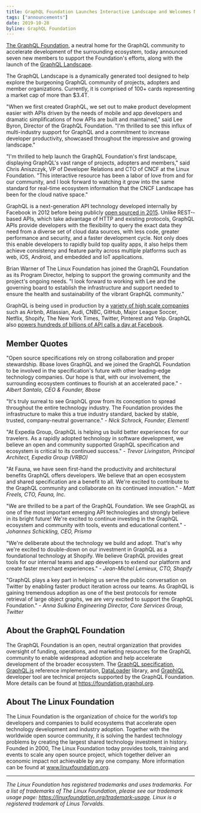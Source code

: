 ```yaml
---
title: GraphQL Foundation Launches Interactive Landscape and Welcomes New Members from Open Source Summit Europe
tags: ["announcements"]
date: 2019-10-28
byline: GraphQL Foundation
---
```


[The GraphQL Foundation](/), a neutral home for the GraphQL community to accelerate development of the surrounding ecosystem, today announced seven new members to support the Foundation's efforts, along with the launch of the [GraphQL Landscape](https://landscape.graphql.org).

The GraphQL Landscape is a dynamically generated tool designed to help explore the burgeoning GraphQL community of projects, adopters and member organizations. Currently, it is comprised of 100+ cards representing a market cap of more than $3.4T.

"When we first created GraphQL, we set out to make product development easier with APIs driven by the needs of mobile and app developers and dramatic simplifications of how APIs are built and maintained," said Lee Byron, Director of the GraphQL Foundation. "I'm thrilled to see this influx of multi-industry support for GraphQL and a commitment to increase developer productivity, showcased throughout the impressive and growing landscape."

"I'm thrilled to help launch the GraphQL Foundation's first landscape, displaying GraphQL's vast range of projects, adopters and members," said Chris Aniszczyk, VP of Developer Relations and CTO of CNCF at the Linux Foundation. "This interactive resource has been a labor of love from and for our community, and I look forward to watching it grow into the same standard for real-time ecosystem information that the CNCF Landscape has been for the cloud native space."

GraphQL is a next­-generation API technology developed internally by Facebook in 2012 before being publicly [open sourced in 2015](https://code.fb.com/core-data/graphql-a-data-query-language/). Unlike REST-­based APIs, which take advantage of HTTP and existing protocols, GraphQL APIs provide developers with the flexibility to query the exact data they need from a diverse set of cloud data sources, with less code, greater performance and security, and a faster development cycle. Not only does this enable developers to rapidly build top­ quality apps, it also helps them achieve consistency and feature parity across multiple platforms such as web, iOS, Android, and embedded and IoT applications.

Brian Warner of The Linux Foundation has joined the GraphQL Foundation as its Program Director, helping to support the growing community and the project's ongoing needs. "I look forward to working with Lee and the governing board to establish the infrastructure and support needed to ensure the health and sustainability of the vibrant GraphQL community."

GraphQL is being used in production by a [variety of high scale companies](https://graphql.org/users/) such as Airbnb, Atlassian, Audi, CNBC, GitHub, Major League Soccer, Netflix, Shopify, The New York Times, Twitter, Pinterest and Yelp. GraphQL also [powers hundreds of billions of API calls a day at Facebook](https://code.fb.com/core-data/graphql-a-data-query-language/).

## Member Quotes

"Open source specifications rely on strong collaboration and proper stewardship. 8base loves GraphQL and we joined the GraphQL Foundation to be involved in the specification's future with other leading-edge technology companies. Our hope is that, with our involvement, the surrounding ecosystem continues to flourish at an accelerated pace." - _Albert Santalo, CEO & Founder, 8base_

"It's truly surreal to see GraphQL grow from its conception to spread throughout the entire technology industry. The Foundation provides the infrastructure to make this a true industry standard, backed by stable, trusted, company-neutral governance." - _Nick Schrock, Founder, Elementl_

"At Expedia Group, GraphQL is helping us build better experiences for our travelers. As a rapidly adopted technology in software development, we believe an open and community supported GraphQL specification and ecosystem is critical to its continued success." - _Trevor Livingston, Principal Architect, Expedia Group (VRBO)_

"At Fauna, we have seen first-hand the productivity and architectural benefits GraphQL offers developers. We believe that an open ecosystem and shared specification are a benefit to all. We're excited to contribute to the GraphQL community and collaborate on its continued innovation." - _Matt Freels, CTO, Fauna, Inc._

"We are thrilled to be a part of the GraphQL Foundation. We see GraphQL as one of the most important emerging API technologies and strongly believe in its bright future! We're excited to continue investing in the GraphQL ecosystem and community with tools, events and educational content." - _Johannes Schickling, CEO, Prisma_

"We're deliberate about the technology we build and adopt. That's why we're excited to double-down on our investment in GraphQL as a foundational technology at Shopify. We believe GraphQL provides great tools for our internal teams and app developers to extend our platform and create faster merchant experiences." - _Jean-Michel Lemieux, CTO, Shopify_

"GraphQL plays a key part in helping us serve the public conversation on Twitter by enabling faster product iteration across our teams. As GraphQL is gaining tremendous adoption as one of the best protocols for remote retrieval of large object graphs, we are very excited to support the GraphQL Foundation." - _Anna Sulkina Engineering Director, Core Services Group, Twitter_

## About the GraphQL Foundation

The GraphQL Foundation is an open, neutral organization that provides oversight of funding, operations, and marketing resources for the GraphQL community to enable widespread adoption and help accelerate development of the broader ecosystem. The [GraphQL specification](https://github.com/graphql/graphql-spec), [GraphQL.js](https://github.com/graphql/graphql-js) reference implementation, [DataLoader](https://github.com/graphql/dataloader) library, and [GraphiQL](https://github.com/graphql/graphiql) developer tool are technical projects supported by the GraphQL Foundation. More details can be found at https://foundation.graphql.org.

## About The Linux Foundation

The Linux Foundation is the organization of choice for the world’s top developers and companies to build ecosystems that accelerate open technology development and industry adoption. Together with the worldwide open source community, it is solving the hardest technology problems by creating the largest shared technology investment in history. Founded in 2000, The Linux Foundation today provides tools, training and events to scale any open source project, which together deliver an economic impact not achievable by any one company. More information can be found at www.linuxfoundation.org.

---

_The Linux Foundation has registered trademarks and uses trademarks. For a list of trademarks of The Linux Foundation, please see our trademark usage page: https://linuxfoundation.org/trademark-usage. Linux is a registered trademark of Linus Torvalds._
